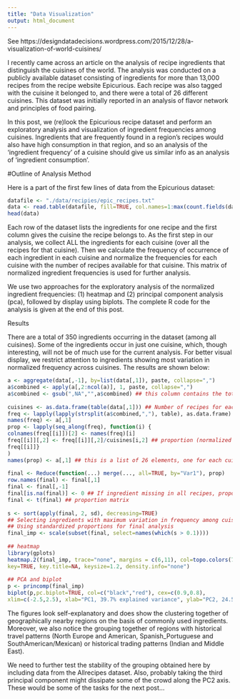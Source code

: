```yaml
---
title: "Data Visualization"
output: html_document
---
```

See https://designdatadecisions.wordpress.com/2015/12/28/a-visualization-of-world-cuisines/

I recently came across an article on the analysis of recipe ingredients that distinguish the cuisines of the world. The analysis was conducted on a publicly available dataset consisting of ingredients for more than 13,000 recipes from the recipe website Epicurious. Each recipe was also tagged with the cuisine it belonged to, and there were a total of 26 different cuisines. This dataset was initially reported in an analysis of flavor network and principles of food pairing.

In this post, we (re)look the Epicurious recipe dataset and perform an exploratory analysis and visualization of ingredient frequencies among cuisines. Ingredients that are frequently found in a region’s recipes would also have high consumption in that region, and so an analysis of the ‘ingredient frequency’ of a cuisine should give us similar info as an analysis of ‘ingredient consumption’.

#Outline of Analysis Method

Here is a part of the first few lines of data from the Epicurious dataset:
```r
datafile <- "./data/recipies/epic_recipes.txt"
data <- read.table(datafile, fill=TRUE, col.names=1:max(count.fields(datafile)), na.strings=c("", "NA"), stringsAsFactors = FALSE)
head(data)
```

Each row of the dataset lists the ingredients for one recipe and the first column gives the cuisine the recipe belongs to. As the first step in our analysis, we collect ALL the ingredients for each cuisine (over all the recipes for that cuisine). Then we calculate the frequency of occurrence of each ingredient in each cuisine and normalize the frequencies for each cuisine with the number of recipes available for that cuisine. This matrix of normalized ingredient frequencies is used for further analysis.

We use two approaches for the exploratory analysis of the normalized ingredient frequencies: (1) heatmap and (2) principal component analysis (pca), followed by display using biplots. The complete R code for the analysis is given at the end of this post.

Results

There are a total of 350 ingredients occurring in the dataset (among all cuisines). Some of the ingredients occur in just one cuisine, which, though interesting, will not be of much use for the current analysis. For better visual display, we restrict attention to ingredients showing most variation in normalized frequency across cuisines. The results are shown below:
```r
a <- aggregate(data[,-1], by=list(data[,1]), paste, collapse=",")
a$combined <- apply(a[,2:ncol(a)], 1, paste, collapse=",")
a$combined <- gsub(",NA","",a$combined) ## this column contains the totality of all ingredients for a cuisine
 
cuisines <- as.data.frame(table(data[,1])) ## Number of recipes for each cuisine
freq <- lapply(lapply(strsplit(a$combined,","), table), as.data.frame) ## Frequency of ingredients
names(freq) <- a[,1]
prop <- lapply(seq_along(freq), function(i) {
colnames(freq[[i]])[2] <- names(freq)[i]
freq[[i]][,2] <- freq[[i]][,2]/cuisines[i,2] ## proportion (normalized frequency)
freq[[i]]}
)
names(prop) <- a[,1] ## this is a list of 26 elements, one for each cuisine
 
final <- Reduce(function(...) merge(..., all=TRUE, by="Var1"), prop)
row.names(final) <- final[,1]
final <- final[,-1]
final[is.na(final)] <- 0 ## If ingredient missing in all recipes, proportion set to zero
final <- t(final) ## proportion matrix
 
s <- sort(apply(final, 2, sd), decreasing=TRUE)
## Selecting ingredients with maximum variation in frequency among cuisines and
## Using standardized proportions for final analysis
final_imp <- scale(subset(final, select=names(which(s > 0.1)))) 
 
## heatmap 
library(gplots) 
heatmap.2(final_imp, trace="none", margins = c(6,11), col=topo.colors(7), 
key=TRUE, key.title=NA, keysize=1.2, density.info="none") 
 
## PCA and biplot 
p <- princomp(final_imp) 
biplot(p,pc.biplot=TRUE, col=c("black","red"), cex=c(0.9,0.8), 
xlim=c(-2.5,2.5), xlab="PC1, 39.7% explained variance", ylab="PC2, 24.5% explained variance") 
```
The figures look self-explanatory and does show the clustering together of geographically nearby regions on the basis of commonly used ingredients. Moreover, we also notice the grouping together of regions with historical travel patterns (North Europe and American, Spanish_Portuguese and SouthAmerican/Mexican) or historical trading patterns (Indian and Middle East).

We need to further test the stability of the grouping obtained here by including data from the Allrecipes dataset. Also, probably taking the third principal component might dissipate some of the crowd along the PC2 axis. These would be some of the tasks for the next post…

